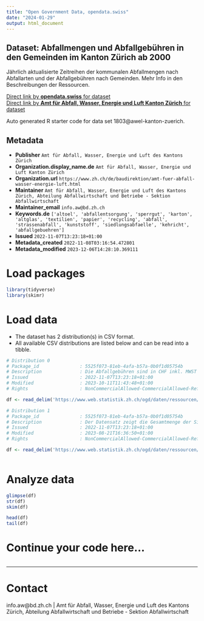 ```yaml
---
title: "Open Government Data, opendata.swiss"
date: "2024-01-29"
output: html_document
---
```


## Dataset: Abfallmengen und Abfallgebühren in den Gemeinden im Kanton Zürich ab 2000

Jährlich aktualisierte Zeitreihen der kommunalen Abfallmengen nach Abfallarten und der Abfallgebühren nach Gemeinden. Mehr Info in den Beschreibungen der Ressourcen.

[Direct link by **opendata.swiss** for dataset](https://opendata.swiss/de/dataset/abfallmengen-und-abfallgebuhren-in-den-gemeinden-im-kanton-zurich-ab-2000)<br>
[Direct link by **Amt für Abfall, Wasser, Energie und Luft Kanton Zürich** for dataset](https://www.zh.ch/de/politik-staat/gesetze-beschluesse/gesetzessammlung/zhlex-ls/erlass-712_1-1994_09_25-2001_01_01-085.html)

Auto generated R starter code for data set 1803@awel-kanton-zuerich.

## Metadata

- **Publisher** `Amt für Abfall, Wasser, Energie und Luft des Kantons Zürich`
- **Organization.display_name.de** `Amt für Abfall, Wasser, Energie und Luft Kanton Zürich`
- **Organization.url** `https://www.zh.ch/de/baudirektion/amt-fuer-abfall-wasser-energie-luft.html`
- **Maintainer** `Amt für Abfall, Wasser, Energie und Luft des Kantons Zürich, Abteilung Abfallwirtschaft und Betriebe - Sektion Abfallwirtschaft`
- **Maintainer_email** `info.aw@bd.zh.ch`
- **Keywords.de** `['altoel', 'abfallentsorgung', 'sperrgut', 'karton', 'altglas', 'textilien', 'papier', 'recycling', 'abfall', 'strassenabfall', 'kunststoff', 'siedlungsabfaelle', 'kehricht', 'abfallgebuehren']`
- **Issued** `2022-11-07T13:23:18+01:00`
- **Metadata_created** `2022-11-08T03:16:54.472801`
- **Metadata_modified** `2023-12-06T14:28:10.369111`


# Load packages

```r

library(tidyverse)
library(skimr)

```

# Load data

-   The dataset has 2 distribution(s) in CSV format.
-   All available CSV distributions are listed below and can be read into a tibble.

```r

# Distribution 0
# Package_id               : 5525f073-81eb-4afa-b57a-0b0f1d05754b
# Description              : Die Abfallgebühren sind in CHF inkl. MWST angegeben und werden als Abfallgrundgebühr (‘Grundgebuehr’) und Preis pro 35-Liter-Gebührensack (‘35-L-Sack’) ausgewiesen. Die Gebühren gelten für Privathaushalte. Die ‘Grundgebuehr’ gilt pro Kalenderjahr und wird zur Vergleichbarkeit von den Gemeinden auf eine Gebühr für eine 4-Zimmer-Wohnung umgerechnet. Es gibt Ausnahmen, bei denen eine solche Umrechnung nicht vorgenommen wird. Diese Fälle werden mit ‘0’ erfasst. Ebenso mit ‘0’ erfasst sind Gemeinden, wo keine Grundgebühr erhoben wird.
# Issued                   : 2022-11-07T13:23:18+01:00
# Modified                 : 2023-10-11T11:43:48+01:00
# Rights                   : NonCommercialAllowed-CommercialAllowed-ReferenceNotRequired

df <- read_delim('https://www.web.statistik.zh.ch/ogd/daten/ressourcen/KTZH_00001803_00003461.csv')

# Distribution 1
# Package_id               : 5525f073-81eb-4afa-b57a-0b0f1d05754b
# Description              : Der Datensatz zeigt die Gesamtmenge der Siedlungsabfälle aus Haushalten und Betrieben, die bei der kommunalen Sammlung gesammelt wurden. Direkte Anlieferungen an Kehrichtverbrennungsanlagen und private Entsorgungslösungen, die nicht den kommunalen Weg nutzen, sind nicht enthalten. Die Siedlungsabfälle werden unterteilt in die Abfallarten Kehricht (einschliesslich Sperrgut), zum Recycling bestimmte Abfälle wie Altglas, Papier und Karton, Kunststoffe, Metalle, Altöl, biogene Abfälle sowie Textilien. Zudem werden mineralische Abfälle (Grubengut) erfasst. Seit 2007 werden auch Strassenabfälle aus Strassenwischern und Strassensammlerschlämme erfasst. Werte unter 500 kg werden auf 0 Tonnen abgerundet. Einige Gemeinden stellen nicht für alle Abfallarten Daten zur Verfügung, insbesondere für Kunststoffe und Textilien. Einträge mit (‘NA’) bedeuten, dass diese Abfallart in der Gemeinde nicht gesammelt wird oder keine Mengenangabe erfolgte.
# Issued                   : 2022-11-07T13:23:18+01:00
# Modified                 : 2023-08-21T16:36:50+01:00
# Rights                   : NonCommercialAllowed-CommercialAllowed-ReferenceNotRequired

df <- read_delim('https://www.web.statistik.zh.ch/ogd/daten/ressourcen/KTZH_00001803_00003460.csv')



```

# Analyze data

```r

glimpse(df)
str(df)
skim(df)

head(df)
tail(df)

```

# Continue your code here...

```r

```

------------------------------------------------------------------------

# Contact

info.aw@bd.zh.ch | Amt für Abfall, Wasser, Energie und Luft des Kantons Zürich, Abteilung Abfallwirtschaft und Betriebe - Sektion Abfallwirtschaft
